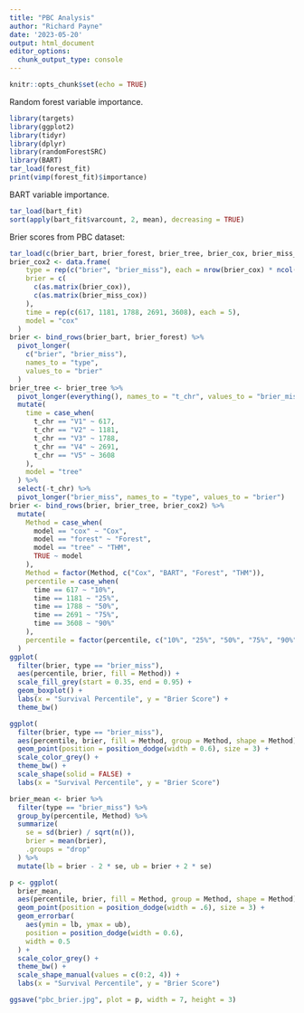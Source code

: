 ```yaml
---
title: "PBC Analysis"
author: "Richard Payne"
date: '2023-05-20'
output: html_document
editor_options: 
  chunk_output_type: console
---
```


```r
knitr::opts_chunk$set(echo = TRUE)
```

Random forest variable importance.

```r
library(targets)
library(ggplot2)
library(tidyr)
library(dplyr)
library(randomForestSRC)
library(BART)
tar_load(forest_fit)
print(vimp(forest_fit)$importance)
```

BART variable importance.

```r
tar_load(bart_fit)
sort(apply(bart_fit$varcount, 2, mean), decreasing = TRUE)
```

Brier scores from PBC dataset:

```r
tar_load(c(brier_bart, brier_forest, brier_tree, brier_cox, brier_miss_cox))
brier_cox2 <- data.frame(
    type = rep(c("brier", "brier_miss"), each = nrow(brier_cox) * ncol(brier_cox)),
    brier = c(
      c(as.matrix(brier_cox)),
      c(as.matrix(brier_miss_cox))
    ),
    time = rep(c(617, 1181, 1788, 2691, 3608), each = 5),
    model = "cox"
  )
brier <- bind_rows(brier_bart, brier_forest) %>%
  pivot_longer(
    c("brier", "brier_miss"),
    names_to = "type",
    values_to = "brier"
  )
brier_tree <- brier_tree %>%
  pivot_longer(everything(), names_to = "t_chr", values_to = "brier_miss") %>%
  mutate(
    time = case_when(
      t_chr == "V1" ~ 617,
      t_chr == "V2" ~ 1181,
      t_chr == "V3" ~ 1788,
      t_chr == "V4" ~ 2691,
      t_chr == "V5" ~ 3608
    ),
    model = "tree"
  ) %>%
  select(-t_chr) %>%
  pivot_longer("brier_miss", names_to = "type", values_to = "brier")
brier <- bind_rows(brier, brier_tree, brier_cox2) %>%
  mutate(
    Method = case_when(
      model == "cox" ~ "Cox",
      model == "forest" ~ "Forest",
      model == "tree" ~ "THM",
      TRUE ~ model
    ),
    Method = factor(Method, c("Cox", "BART", "Forest", "THM")),
    percentile = case_when(
      time == 617 ~ "10%",
      time == 1181 ~ "25%",
      time == 1788 ~ "50%",
      time == 2691 ~ "75%",
      time == 3608 ~ "90%"
    ),
    percentile = factor(percentile, c("10%", "25%", "50%", "75%", "90%"))
  )
ggplot(
  filter(brier, type == "brier_miss"),
  aes(percentile, brier, fill = Method)) +
  scale_fill_grey(start = 0.35, end = 0.95) +
  geom_boxplot() +
  labs(x = "Survival Percentile", y = "Brier Score") +
  theme_bw()

ggplot(
  filter(brier, type == "brier_miss"),
  aes(percentile, brier, fill = Method, group = Method, shape = Method)) +
  geom_point(position = position_dodge(width = 0.6), size = 3) +
  scale_color_grey() +
  theme_bw() +
  scale_shape(solid = FALSE) +
  labs(x = "Survival Percentile", y = "Brier Score")

brier_mean <- brier %>%
  filter(type == "brier_miss") %>%
  group_by(percentile, Method) %>%
  summarize(
    se = sd(brier) / sqrt(n()),
    brier = mean(brier),
    .groups = "drop"
  ) %>%
  mutate(lb = brier - 2 * se, ub = brier + 2 * se)

p <- ggplot(
  brier_mean,
  aes(percentile, brier, fill = Method, group = Method, shape = Method)) +
  geom_point(position = position_dodge(width = .6), size = 3) +
  geom_errorbar(
    aes(ymin = lb, ymax = ub),
    position = position_dodge(width = 0.6),
    width = 0.5
  ) +
  scale_color_grey() +
  theme_bw() +
  scale_shape_manual(values = c(0:2, 4)) +
  labs(x = "Survival Percentile", y = "Brier Score")

ggsave("pbc_brier.jpg", plot = p, width = 7, height = 3)
```
